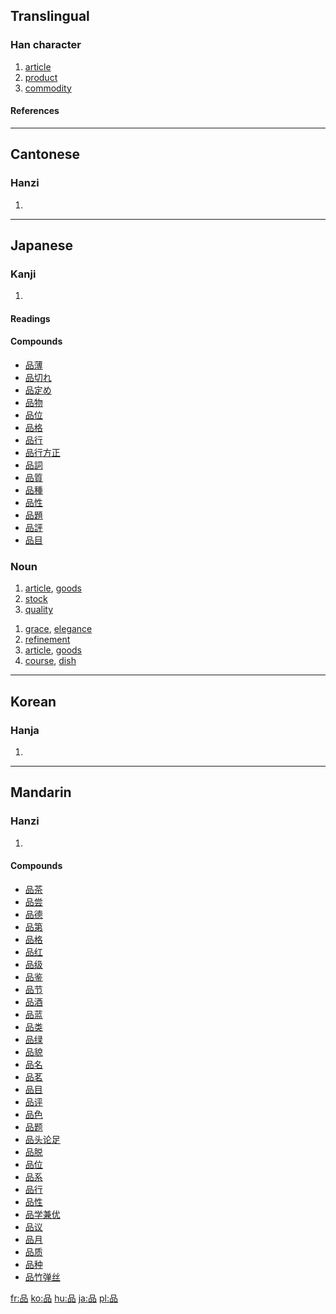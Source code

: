 ==Translingual==
===Han character===
{{Han char|rn=30|rad=口|as=06|sn=9|four=6066<sub>0</sub>|canj=口口口 (RRR)|ids=⿱[[口]]⿰[[口]][[口]]}}
# [[article]]
# [[product]]
# [[commodity]]
====References====
{{Han ref|kx=0188.120|dkj=03581|dj=0407.120|hdz=10615.100|uh=54C1|ud=21697|bh=AB7E|bd=43902}}
----

==Cantonese==
===Hanzi===
{{yue-hanzi|jyut=|y=ban2}}
# {{defn|Cantonese}}
----
==Japanese==
===Kanji===
{{ja-kanji|grade=3|rs=口06}}
# {{defn|Japanese}}
====Readings====
{{ja-readings|on=[[ひん]] ([[hin]]), [[ほん]] ([[hon]])|kun=[[しな]] ([[shina]])}}

====Compounds====
* [[品薄]]
* [[品切れ]]
* [[品定め]]
* [[品物]]
* [[品位]]
* [[品格]]
* [[品行]]
* [[品行方正]]
* [[品詞]]
* [[品質]]
* [[品種]]
* [[品性]]
* [[品題]]
* [[品評]]
* [[品目]]
===Noun===
{{ja-noun|k|count=|hira=しな|kata=|rom=shina|kanji=|kyu=|shin=|hidx=}}
# [[article]], [[goods]]
# [[stock]]
# [[quality]]
{{ja-noun|k|count=|hira=ひん|kata=|rom=hin|kanji=|kyu=|shin=|hidx=}}
# [[grace]], [[elegance]]
# [[refinement]]
# [[article]], [[goods]]
# [[course]], [[dish]]

----
==Korean==
===Hanja===
{{ko-hanja|hangeul=품|rv=pum|mr=p'um}}
# {{defn|Korean}}
----
==Mandarin==
===Hanzi===
{{cmn-hanzi|pin=[[pǐn]] (pin3)|wg=p'in<sup>3</sup>}}
# {{defn|Mandarin}}

====Compounds====
* [[品茶]]
* [[品尝]]
* [[品德]]
* [[品第]]
* [[品格]]
* [[品红]]
* [[品级]]
* [[品鉴]]
* [[品节]]
* [[品酒]]
* [[品蓝]]
* [[品类]]
* [[品绿]]
* [[品貌]]
* [[品名]]
* [[品茗]]
* [[品目]]
* [[品评]]
* [[品色]]
* [[品题]]
* [[品头论足]]
* [[品脱]]
* [[品位]]
* [[品系]]
* [[品行]]
* [[品性]]
* [[品学兼优]]
* [[品议]]
* [[品月]]
* [[品质]]
* [[品种]]
* [[品竹弹丝]]

[[fr:品]]
[[ko:品]]
[[hu:品]]
[[ja:品]]
[[pl:品]]